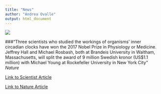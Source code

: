 ```yaml
---
title: "News"
author: "Andrea Ovalle"
output: html_document
---
```


![](News_CH.png)



###"Three scientists who studied the workings of organisms’ inner circadian clocks have won the 2017 Nobel Prize in Physiology or Medicine. Jeffrey Hall and Michael Rosbash, both at Brandeis University in Waltham, Massachusetts, will split the award of 9 million Swedish kronor (US$1.1 million) with Michael Young at Rockefeller University in New York City" _Nature_

[Link to Scientist Article](https://www.the-scientist.com/?articles.view/articleNo/50544/title/Giants-of-Circadian-Biology-Win-Nobel-Prize/)

[Link to Nature Article](https://www.nature.com/news/medicine-nobel-awarded-for-work-on-circadian-clocks-1.22736)






